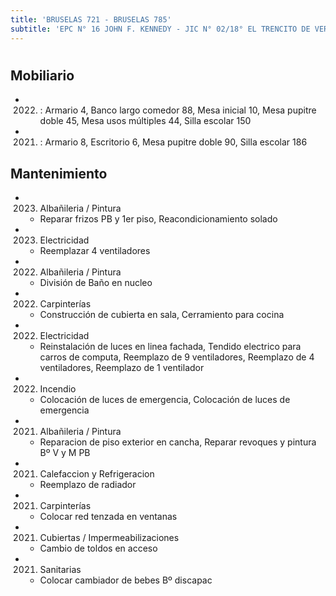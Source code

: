 ```yaml
---
title: 'BRUSELAS 721 - BRUSELAS 785'
subtitle: 'EPC N° 16 JOHN F. KENNEDY - JIC N° 02/18° EL TRENCITO DE VERSALLES - CECIE N° 18 - EPC N° 25 ESTADOS UNIDOS DE AMERICA'
---
```


#


## Mobiliario

*  (2022) : Armario 4, Banco largo comedor 88, Mesa inicial 10, Mesa pupitre doble 45, Mesa usos múltiples 44, Silla escolar 150 

*  (2021) : Armario 8, Escritorio 6, Mesa pupitre doble 90, Silla escolar 186 





## Mantenimiento

*  (2023) Albañileria / Pintura 
    + Reparar frizos PB y 1er piso, Reacondicionamiento solado

*  (2023) Electricidad 
    + Reemplazar 4 ventiladores

*  (2022) Albañileria / Pintura 
    + División de Baño en nucleo

*  (2022) Carpinterías 
    + Construcción de cubierta en sala, Cerramiento para cocina

*  (2022) Electricidad 
    + Reinstalación de luces en linea fachada, Tendido electrico para carros de computa, Reemplazo de 9 ventiladores, Reemplazo de 4 ventiladores, Reemplazo de 1 ventilador

*  (2022) Incendio 
    + Colocación de luces de emergencia, Colocación de luces de emergencia

*  (2021) Albañileria / Pintura 
    + Reparacion de piso exterior en cancha, Reparar revoques y pintura Bº V y M PB

*  (2021) Calefaccion y Refrigeracion 
    + Reemplazo de radiador

*  (2021) Carpinterías 
    + Colocar red tenzada en ventanas

*  (2021) Cubiertas / Impermeabilizaciones 
    + Cambio de toldos en acceso

*  (2021) Sanitarias 
    + Colocar cambiador de bebes Bº discapac



